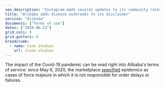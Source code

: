 ```yaml
---
seo.description: "Instagram made several updates to its community rules, its terms of use and its privacy policy..."
title: "Alibaba adds disease outbreaks to its disclaimer"
service: "Alibaba"
documents: ["Terms of use"]
dates: ["2020-06-23"]
grid.cols: 9
grid.gutters: 8
breadcrumb:
  - name: Case studies
    url: /case-studies
---
```


The impact of the Covid-19 pandemic can be read right into Alibaba's terms of service: since May 6, 2020, the marketplace <a target="_blank" rel="noopener" href="https://github.com/ambanum/CGUs-data/commit/37503cb23">specified</a> epidemics as cases of force majeure in which it is not responsible for order delays or failures.
